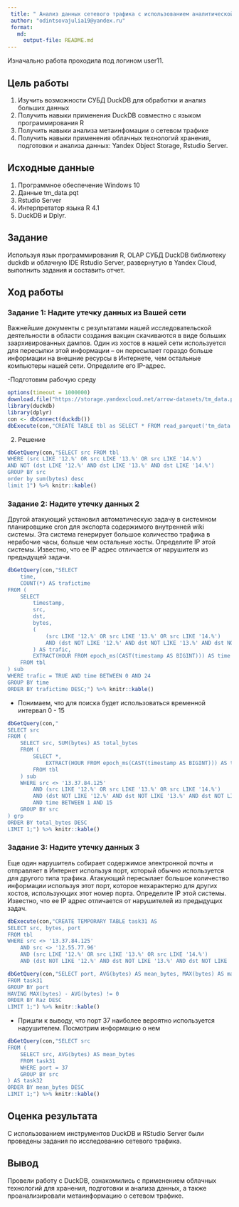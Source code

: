 ```yaml
---
 title: " Анализ данных сетевого трафика с использованием аналитической in-memory СУБД DuckDB"
 author: "odintsovajulia19@yandex.ru"
 format: 
   md:
     output-file: README.md
---
```

Изначально работа проходила под логином user11.

## Цель работы 

1. Изучить возможности СУБД DuckDB для обработки и анализ больших данных
2. Получить навыки применения DuckDB совместно с языком программирования R
3. Получить навыки анализа метаинфомации о сетевом трафике
4. Получить навыки применения облачных технологий хранения, подготовки и анализа данных: Yandex Object Storage, Rstudio Server.

## Исходные данные 
 
1. Программное обеспечение Windows 10 
2. Данные tm_data.pqt
2. Rstudio Server
3. Интерпретатор языка R 4.1
4. DuckDB и Dplyr.

## Задание

Используя язык программирования R, OLAP СУБД
DuckDB библиотеку duckdb и облачную IDE Rstudio
Server, развернутую в Yandex Cloud, выполнить задания
и составить отчет.

## Ход работы

### Задание 1: Надите утечку данных из Вашей сети

Важнейшие документы с результатами нашей исследовательской деятельности в
 области создания вакцин скачиваются в виде больших заархивированных дампов.
 Один из хостов в нашей сети используется для пересылки этой информации – он
 пересылает гораздо больше информации на внешние ресурсы в Интернете, чем
 остальные компьютеры нашей сети. Определите его IP-адрес.

-Подготовим рабочую среду

```r
options(timeout = 1000000)
download.file("https://storage.yandexcloud.net/arrow-datasets/tm_data.pqt",destfile = "tm_data.pqt")
library(duckdb)
library(dplyr)
con <- dbConnect(duckdb())
dbExecute(con,"CREATE TABLE tbl as SELECT * FROM read_parquet('tm_data.pqt')")
```

2. Решение 

```r
dbGetQuery(con,"SELECT src FROM tbl
WHERE (src LIKE '12.%' OR src LIKE '13.%' OR src LIKE '14.%') 
AND NOT (dst LIKE '12.%' AND dst LIKE '13.%' AND dst LIKE '14.%')
GROUP BY src
order by sum(bytes) desc
limit 1") %>% knitr::kable()
```

### Задание 2: Надите утечку данных 2

Другой атакующий установил автоматическую задачу в системном планировщике
cron для экспорта содержимого внутренней wiki системы. Эта система генерирует
большое количество трафика в нерабочие часы, больше чем остальные хосты.
Определите IP этой системы. Известно, что ее IP адрес отличается от нарушителя из
предыдущей задачи.

```r
dbGetQuery(con,"SELECT 
    time,
    COUNT(*) AS trafictime
FROM (
    SELECT 
        timestamp,
        src,
        dst,
        bytes,
        (
            (src LIKE '12.%' OR src LIKE '13.%' OR src LIKE '14.%')
            AND (dst NOT LIKE '12.%' AND dst NOT LIKE '13.%' AND dst NOT LIKE '14.%')
        ) AS trafic,
        EXTRACT(HOUR FROM epoch_ms(CAST(timestamp AS BIGINT))) AS time
    FROM tbl
) sub
WHERE trafic = TRUE AND time BETWEEN 0 AND 24
GROUP BY time
ORDER BY trafictime DESC;") %>% knitr::kable()
```
 
- Понимаем, что для поиска будет использоваться временной интервал 0 - 15
 
```r
dbGetQuery(con,"
SELECT src
FROM (
    SELECT src, SUM(bytes) AS total_bytes
    FROM (
        SELECT *,
            EXTRACT(HOUR FROM epoch_ms(CAST(timestamp AS BIGINT))) AS time
        FROM tbl
    ) sub
    WHERE src <> '13.37.84.125'
        AND (src LIKE '12.%' OR src LIKE '13.%' OR src LIKE '14.%')
        AND (dst NOT LIKE '12.%' AND dst NOT LIKE '13.%' AND dst NOT LIKE '14.%')
        AND time BETWEEN 1 AND 15
    GROUP BY src
) grp
ORDER BY total_bytes DESC
LIMIT 1;") %>% knitr::kable()
```
 
### Задание 3: Надите утечку данных 3
 
Еще один нарушитель собирает содержимое электронной почты и отправляет в
Интернет используя порт, который обычно используется для другого типа трафика.
Атакующий пересылает большое количество информации используя этот порт,
которое нехарактерно для других хостов, использующих этот номер порта.
Определите IP этой системы. Известно, что ее IP адрес отличается от нарушителей
из предыдущих задач.
 
```r
dbExecute(con,"CREATE TEMPORARY TABLE task31 AS
SELECT src, bytes, port
FROM tbl
WHERE src <> '13.37.84.125'
    AND src <> '12.55.77.96'
    AND (src LIKE '12.%' OR src LIKE '13.%' OR src LIKE '14.%')
    AND (dst NOT LIKE '12.%' AND dst NOT LIKE '13.%' AND dst NOT LIKE '14.%');")

dbGetQuery(con,"SELECT port, AVG(bytes) AS mean_bytes, MAX(bytes) AS max_bytes, SUM(bytes) AS sum_bytes, MAX(bytes) - AVG(bytes) AS Raz
FROM task31
GROUP BY port
HAVING MAX(bytes) - AVG(bytes) != 0
ORDER BY Raz DESC
LIMIT 1;") %>% knitr::kable()
```
 
- Пришли к выводу, что порт 37 наиболее вероятно используется нарушителем. Посмотрим информацию о нем
 
```r
dbGetQuery(con,"SELECT src
FROM (
    SELECT src, AVG(bytes) AS mean_bytes
    FROM task31
    WHERE port = 37
    GROUP BY src
) AS task32
ORDER BY mean_bytes DESC
LIMIT 1;") %>% knitr::kable()
```

## Оценка результата

С использованием инструментов DuckDB и RStudio Server были проведены задания по исследованию сетевого трафика.

## Вывод 

Провели работу с DuckDB, ознакомились с применением облачных технологий для хранения, подготовки и анализа данных, а также проанализировали метаинформацию о сетевом трафике.
 